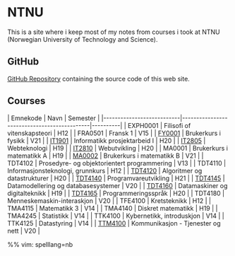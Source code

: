 = NTNU =
This is a site where i keep most of my notes from courses i took at NTNU (Norwegian University of Technology and Science).

== GitHub ==
[[https://github.com/Lunarage/NTNUvimwiki|GitHub Repository]] containing the source code of this web site.

== Courses ==
| Emnekode                  | Navn                                        | Semester |
|---------------------------|---------------------------------------------|----------|
| EXPH0001                  | Filisofi of vitenskapsteori                 | H12      |
| FRA0501                   | Fransk 1                                    | V15      |
| [[FY0001/index|FY0001]]   | Brukerkurs i fysikk                         | V21      |
| [[IT1901/index|IT1901]]   | Informatikk prosjektarbeid I                | H20      |
| [[IT2805/index|IT2805]]   | Webteknologi                                | H19      |
| [[IT2810/index|IT2810]]   | Webutvikling                                | H20      |
| MA0001                    | Brukerkurs i matematikk A                   | H19      |
| [[MA0002/index|MA0002]]   | Brukerkurs i matematikk B                   | V21      |
| TDT4102                   | Prosedyre- og objektorientert programmering | V13      |
| TDT4110                   | Informasjonsteknologi, grunnkurs            | H12      |
| [[TDT4120/index|TDT4120]] | Algoritmer og datastrukturer                | H20      |
| [[TDT4140/index|TDT4140]] | Programvareutvikling                        | H21      |
| [[TDT4145/index|TDT4145]] | Datamodellering og databasesystemer         | V20      |
| [[TDT4160/index|TDT4160]] | Datamaskiner og digitalteknikk              | H19      |
| [[TDT4165/index|TDT4165]] | Programmeringsspråk                         | H20      |
| TDT4180                   | Menneskemaskin-interaskjon                  | V20      |
| TFE4100                   | Kretsteknikk                                | H12      |
| TMA4115                   | Matematikk 3                                | V14      |
| TMA4140                   | Diskret matematikk                          | H19      |
| TMA4245                   | Statistikk                                  | V14      |
| TTK4100                   | Kybernetikk, introduskjon                   | V14      |
| TTK4125                   | Datastyring                                 | V14      |
| [[TTM4100/index|TTM4100]] | Kommunikasjon - Tjenester og nett           | V20      |

%% vim: spelllang=nb
